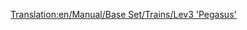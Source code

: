 [[Translation:en/Manual/Base Set/Trains/Lev3 'Pegasus']]
{{nl/Manual/Base Set/Trains/Treinen|Naam=Lev3 'Pegasus'
|Afbeelding=[[File:en/Manual/Base Set/Trains/Lev3pegasus.png]]
|Kosten=£96,093 ($192,186)
|Snelheid=480 km/h (300 mph)
|Gewicht=130 t
|Kracht=15,000 hp (11,185 kW)
|Onderhoudskosten=£3,571 ($7,142)
|Ontworpen=2035
|Levensduur=20
|Capaciteit=N/A
|Omschrijving=
|Real-life=No Real-Life Equivalent has been found for this train. Perhaps in a few years, when MagLev has become a real technology, you could fill in a Third-Generation MagLev engine here.
}}